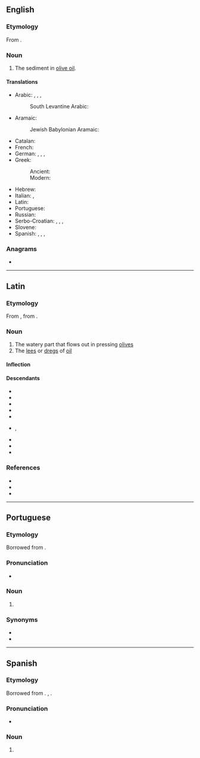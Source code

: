 ==English==

===Etymology===
From {{bor|en|la|amurca}}.

===Noun===
{{en-noun}}

# The sediment in [[olive oil]].

====Translations====
{{trans-top|sediment in olive oil}}
* Arabic: {{t|ar|[[مَاء]] ال[[زَّيْتُون]]|m}}, {{t|ar|دُرْدِيّ|m}}, {{t|ar|[[دُرْدِيّ]] ال[[زَّيْت]]|m}}, {{t|ar|كُسْب}}
*: South Levantine Arabic: {{t|ajp|جفت|tr=jift|m}}
* Aramaic:
*: Jewish Babylonian Aramaic: {{t|arc|גִּיפְתׇּא|tr=gīp̄tā|m}}
* Catalan: {{t|ca|morca|f}}
* French: {{t+|fr|margine|f}}
* German: {{t|de|Öldrüsen|f-p}}, {{t|de|Ölhefe|f}}, {{t|de|Ölsatz|m}}, {{t|de|Gärbe|f}}
* Greek:
*: Ancient: {{t|grc|ἀμόργη|f}}
*: Modern: {{t+|el|μούργα|f}}
{{trans-mid}}
* Hebrew: {{t+|he|גֶּפֶת|tr=gāp̄āṯ}}
* Italian: {{t+|it|morchia|f}}, {{t|it|acqua di vegetazione|f}}
* Latin: {{t|la|amurca|f}}
* Portuguese: {{t|pt|amurca|f}}
* Russian: {{t+|ru|аму́рка|f}}
* Serbo-Croatian: {{t+|sh|mȗrga|f}}, {{t+|sh|mȗlj|m}}, {{t|sh|[[ȗljnī]] [[tálog]]|m}}, {{t|sh|[[bȋljna]] [[vòda]]|f}} <!-- https://ec.europa.eu/epale/sites/epale/files/vodic_za_poznavanje_maslinovog_ulja.pdf S. 16 -->
* Slovene: {{t|sl|murga|f}}
* Spanish: {{t+|es|amurca|f}}, {{t|es|morga|f}}, {{t|es|alpechín|m}}, {{t|es|jámila|f}}
{{trans-bottom}}

===Anagrams===
* {{anagrams|en|a=aacmru|Maruca}}

----

==Latin==

===Etymology===
From {{der|la|grc|ἀμόργη}}, from {{m|grc|ἀμέργω||pluck, pull}}.

===Noun===
{{la-noun|amurca|amurcae|f|first}}

# The watery part that flows out in pressing [[olives]]
# The [[lees]] or [[dregs]] of [[oil]]

====Inflection====
{{la-decl-1st|amurc}}

====Descendants====
* {{desc|an|morca}}
* {{desctree|dlm|muarka}}
* {{desc|en|amurca}}
* {{desc|it|morchia}}
* {{desc|pt|amurca|bor=1}}
* {{desc|es|morga}}, {{l|es|murga}}
* {{desc|es|amurca|bor=1}}
* {{desc|ru|аму́рка|bor=1}}
* {{desc|vec|morga}}

===References===
* {{R:L&S}}
* {{R:Elementary Lewis}}
* {{R:Gaffiot}}

----

==Portuguese==
{{wikipedia|lang=pt}}

===Etymology===
Borrowed from {{bor|pt|la|amurca}}.

===Pronunciation===
* {{a|PT}} {{IPA|/ɐˈmurkɐ/|lang=pt}}

===Noun===
{{pt-noun|f|s}}

# {{l|en|amurca}}

===Synonyms===
* {{l|pt|almofeira}}
* {{l|pt|albufeira}}

----

==Spanish==
{{wikipedia|lang=es}}

===Etymology===
Borrowed from {{bor|es|la|amurca}}. {{doublet|es|morga}}, {{l|es|murga}}.

===Pronunciation===
* {{es-IPA}}

===Noun===
{{pt-noun|f|s}}

# {{l|en|amurca}}